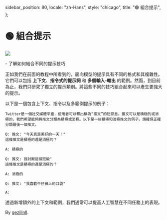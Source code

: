   sidebar_position: 80,
  locale: "zh-Hans",
  style: "chicago",
  title: "🟢 組合提示",
};

# 🟢 組合提示

<div style={{ textAlign: "center" }}>
  <Image
    src={"/docs/assets/basics/combined_prompt.svg"}
    width={634}
    height={878}
    style={{
      width: "500px",
      height: "300px",
      verticalAlign: "top",
      margin: "auto",
    }}
  />
</div>

<Takeaways>- 了解如何結合不同的提示技巧</Takeaways>

正如我們在前面的教程中所看到的，面向模型的提示具有不同的格式和其複雜性。它們可以包括 **上下文**、**指令式的提示詞** 和 **多個輸入-輸出** 的範例。然而，到目前為止，我們只研究了獨立的提示類別。將這些不同的技巧組合起來可以產生更強大的提示。

以下是一個包含上下文、指令以及多範例提示的例子：

```text
Twitter是一個社交媒體平臺，使用者可以釋出稱為“推文”的短訊息。推文可以是積極的或消極的，我們希望能夠將推文分類為積極或消極。以下是一些積極和消極推文的例子。請確保正確分類最後一個推文。

Q: 推文: "今天真是美好的一天！"
這條推文是積極的還是消極的？

A: 積極的

Q: 推文: 我討厭這個班級"
這條推文是積極的還是消極的？

A: 消極的

Q: 推文: "我喜歡牛仔褲上的口袋"

A:
```

透過新增額外的上下文和範例，我們通常可以提高人工智慧在不同任務上的表現。

By [gezilinll](https://github.com/gezilinll).
